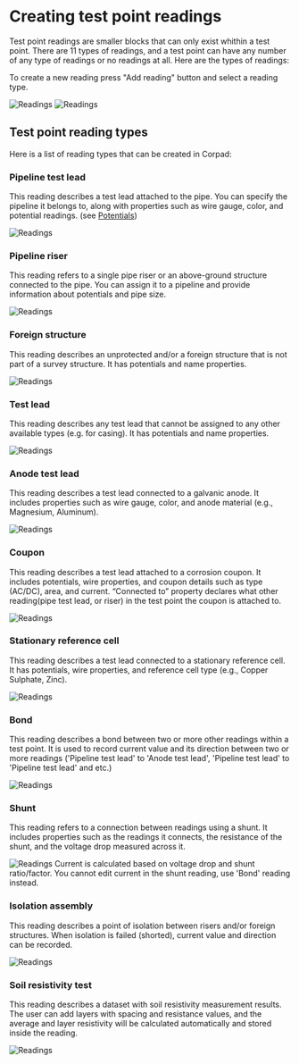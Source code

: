 
# Creating test point readings

Test point readings are smaller blocks that can only exist whithin a test point. There are 11 types of readings, and a test point can have any number of any type of readings or no readings at all. Here are the types of readings:

To create a new reading press "Add reading" button and select a reading type.

<ImageView>
  <Image
    src="/images/survey_items/3.4.png"
    alt="Readings"
    width={300}
    height={300}
  />
  <Image
    src="/images/survey_items/3.6.png"
    alt="Readings"
    width={300}
    height={300}
  />
</ImageView>

## Test point reading types

Here is a list of reading types that can be created in Corpad:

### Pipeline test lead

This reading describes a test lead attached to the pipe. You can specify the pipeline it belongs to, along with properties such as wire gauge, color, and potential readings. (see [Potentials](/potentials.mdx))

<ImageView>
  <Image
    src="/images/survey_items/3.7.png"
    alt="Readings"
    width={300}
    height={300} />
</ImageView>

### Pipeline riser

This reading refers to a single pipe riser or an above-ground structure connected to the pipe. You can assign it to a pipeline and provide information about potentials and pipe size.

<ImageView>
  <Image
    src="/images/survey_items/3.8.png"
    alt="Readings"
    width={300}
    height={300} />
</ImageView>

### Foreign structure

This reading describes an unprotected and/or a foreign structure that is not part of a survey structure. It has potentials and name properties.

<ImageView>
  <Image
    src="/images/survey_items/3.9.png"
    alt="Readings"
    width={300}
    height={300} />
</ImageView>

### Test lead

This reading describes any test lead that cannot be assigned to any other available types (e.g. for casing). It has potentials and name properties.

<ImageView>
  <Image
    src="/images/survey_items/3.10.png"
    alt="Readings"
    width={300}
    height={300} />
</ImageView>

### Anode test lead

This reading describes a test lead connected to a galvanic anode. It includes properties such as wire gauge, color, and anode material (e.g., Magnesium, Aluminum).

<ImageView>
  <Image
    src="/images/survey_items/3.11.png"
    alt="Readings"
    width={300}
    height={300} />
</ImageView>

### Coupon

This reading describes a test lead attached to a corrosion coupon. It includes potentials, wire properties, and coupon details such as type (AC/DC), area, and current. “Connected to” property declares what other reading(pipe test lead, or riser) in the test point the coupon is attached to.

<ImageView>
  <Image
    src="/images/survey_items/3.12.png"
    alt="Readings"
    width={300}
    height={300} />
</ImageView>

### Stationary reference cell

This reading describes a test lead connected to a stationary reference cell. It has potentials, wire properties, and reference cell type (e.g., Copper Sulphate, Zinc).

<ImageView>
  <Image
    src="/images/survey_items/3.13.png"
    alt="Readings"
    width={300}
    height={300} />
</ImageView>

### Bond

This reading describes a bond between two or more other readings within a test point. It is used to record current value and its direction between two or more readings ('Pipeline test lead' to 'Anode test lead', 'Pipeline test lead' to 'Pipeline test lead'  and etc.)

<ImageView>
  <Image
    src="/images/survey_items/3.14.png"
    alt="Readings"
    width={300}
    height={300} />
</ImageView>

### Shunt

This reading refers to a connection between readings using a shunt. It includes properties such as the readings it connects, the resistance of the shunt, and the voltage drop measured across it.

<ImageView>
  <Image
    src="/images/survey_items/3.15.png"
    alt="Readings"
    width={300}
    height={300} />
</ImageView>

<Callout type="info" emoji="ℹ️">
  Current is calculated based on voltage drop and shunt ratio/factor. You cannot
  edit current in the shunt reading, use 'Bond' reading instead.
</Callout>

### Isolation assembly

This reading describes a point of isolation between risers and/or foreign structures. When isolation is failed (shorted), current value and direction can be recorded.

<ImageView>
  <Image
    src="/images/survey_items/3.16.png"
    alt="Readings"
    width={300}
    height={300} />
</ImageView>

### Soil resistivity test

This reading describes a dataset with soil resistivity measurement results. The user can add layers with spacing and resistance values, and the average and layer resistivity will be calculated automatically and stored inside the reading.

<ImageView>
  <Image
    src="/images/survey_items/3.17.png"
    alt="Readings"
    width={300}
    height={300} />
</ImageView>
